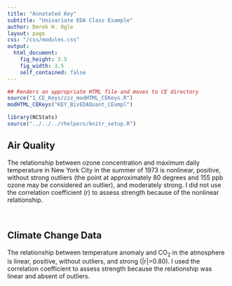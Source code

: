 ```yaml
---
title: "Annotated Key"
subtitle: "Univariate EDA Class Example"
author: Derek H. Ogle
layout: page
css: "/css/modules.css"
output:
  html_document:
    fig_height: 3.5
    fig_width: 3.5
    self_contained: false
---
```


```r
## Renders an appropriate HTML file and moves to CE directory
source("1_CE_Keys/zzz_modHTML_CEKeys.R")
modHTML_CEKeys("KEY_BivEDAQuant_CExmpl")
```
```r
library(NCStats)
source("../../../rhelpers/knitr_setup.R")
```

## Air Quality
The relationship between ozone concentration and maximum daily temperature in New York City in the summer of 1973 is nonlinear, positive, without strong outliers (the point at approximately 80 degrees and 155 ppb ozone may be considered an outlier), and moderately strong. I did not use the correlation coefficient (r) to assess strength because of the nonlinear relationship.

&nbsp;

## Climate Change Data
The relationship between temperature anomaly and CO<sub>2</sub> in the atmosphere is linear, positive, without outliers, and strong (|r|&gt;0.80). I used the correlation coefficient to assess strength because the relationship was linear and absent of outliers.
